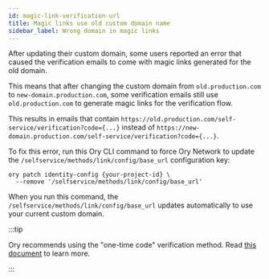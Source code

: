 ```yaml
---
id: magic-link-verification-url
title: Magic links use old custom domain name
sidebar_label: Wrong domain in magic links
---
```


After updating their custom domain, some users reported an error that caused the verification emails to come with magic links
generated for the old domain.

This means that after changing the custom domain from `old.production.com` to `new-domain.production.com`, some verification
emails still use `old.production.com` to generate magic links for the verification flow.

This results in emails that contain `https://old.production.com/self-service/verification?code={...}` instead of
`https://new-domain.production.com/self-service/verification?code={...}`.

To fix this error, run this Ory CLI command to force Ory Network to update the `/selfservice/methods/link/config/base_url`
configuration key:

```shell
ory patch identity-config {your-project-id} \
  --remove '/selfservice/methods/link/config/base_url'
```

When you run this command, the `/selfservice/methods/link/config/base_url` updates automatically to use your current custom
domain.

:::tip

Ory recommends using the "one-time code" verification method. Read
[this document](../kratos/self-service/flows/verify-email-account-activation.mdx#choosing-the-right-strategy) to learn more.

:::
